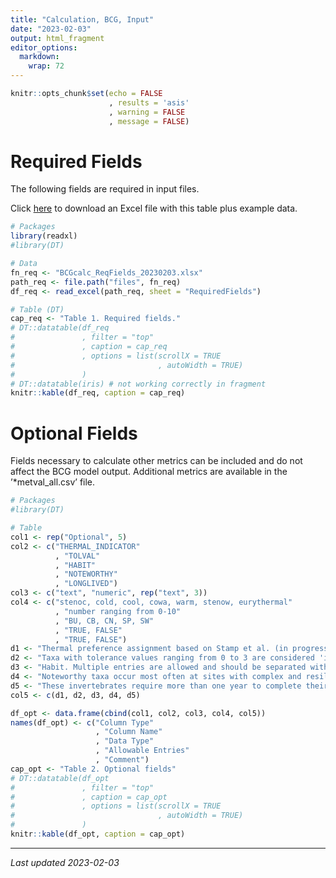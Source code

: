 ```yaml
---
title: "Calculation, BCG, Input"
date: "2023-02-03"
output: html_fragment
editor_options: 
  markdown: 
    wrap: 72
---
```


```r
knitr::opts_chunk$set(echo = FALSE
                      , results = 'asis'
                      , warning = FALSE
                      , message = FALSE)
```

# Required Fields
The following fields are required in input files. 

Click [here](links/BCGcalc_ReqFields_20230203.xlsx) to download an Excel file 
with this table plus example data.

```r
# Packages
library(readxl)
#library(DT)

# Data
fn_req <- "BCGcalc_ReqFields_20230203.xlsx"
path_req <- file.path("files", fn_req)
df_req <- read_excel(path_req, sheet = "RequiredFields")

# Table (DT)
cap_req <- "Table 1. Required fields."
# DT::datatable(df_req
#               , filter = "top"
#               , caption = cap_req
#               , options = list(scrollX = TRUE
#                                , autoWidth = TRUE)
#               )
# DT::datatable(iris) # not working correctly in fragment
knitr::kable(df_req, caption = cap_req)
```

# Optional Fields
Fields necessary to calculate other metrics can be included and do not affect
the BCG model output.  Additional metrics are available in the '*metval_all.csv'
file.

```r
# Packages
#library(DT)

# Table
col1 <- rep("Optional", 5)
col2 <- c("THERMAL_INDICATOR"
          , "TOLVAL"
          , "HABIT"
          , "NOTEWORTHY"
          , "LONGLIVED") 
col3 <- c("text", "numeric", rep("text", 3))
col4 <- c("stenoc, cold, cool, cowa, warm, stenow, eurythermal"
          , "number ranging from 0-10"
          , "BU, CB, CN, SP, SW"
          , "TRUE, FALSE"
          , "TRUE, FALSE")
d1 <- "Thermal preference assignment based on Stamp et al. (in progress): stenoc=cold stenotherm; cold, cool, cowa = cool/warm, warm, stenow = warm stenotherm, eurythermal."
d2 <- "Taxa with tolerance values ranging from 0 to 3 are considered 'intolerant' to anthropogenic disturbance and are included in the 'intolerant' metric calculations. Those with values ranging from 7 to 10 are included in the 'tolerant' metrics."
d3 <- "Habit. Multiple entries are allowed and should be separated with a comma. Entries: burrowers (BU), climbers (CB), clingers (CN), sprawlers (SP), swimmers (SW)."
d4 <- "Noteworthy taxa occur most often at sites with complex and resilient habitat structure that supports high overall freshwater biodiversity. Most of these taxa are rarely or occasionally encountered in benthic macroinvertebrate biomonitoring samples."
d5 <- "These invertebrates require more than one year to complete their life cycles; thus, they are exposed to all the human activities that influence the stream throughout one or more years. If the stream is dry part of the year or subject to flooding, these animals may disappear. Loss of long-lived taxa may also indicate an on-going problem that repeatedly interrupts their life cycles"
col5 <- c(d1, d2, d3, d4, d5)

df_opt <- data.frame(cbind(col1, col2, col3, col4, col5))
names(df_opt) <- c("Column Type"
                   , "Column Name"
                   , "Data Type"
                   , "Allowable Entries"
                   , "Comment")
cap_opt <- "Table 2. Optional fields"
# DT::datatable(df_opt
#               , filter = "top"
#               , caption = cap_opt
#               , options = list(scrollX = TRUE
#                                , autoWidth = TRUE)
#               )
knitr::kable(df_opt, caption = cap_opt)
```

---

*Last updated 2023-02-03*
